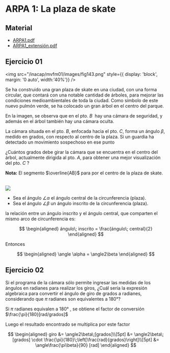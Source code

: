 # ARPA 1: La plaza de skate

## Material
- [ARPA1.pdf](/inacap/mvfm01/docs/ARPA21.pdf)
- [ARPA1_extensión.pdf](/inacap/mvfm01/docs/ARPA21_Extension.pdf)


## Ejercicio 01

<img
	src="/inacap/mvfm01/images/fig143.png"
	style={{ display: 'block', margin: '0 auto', width:'40%'}}
/>
<br/>


Se ha construido una gran plaza de skate en una ciudad, con una forma circular, que contará con una notable cantidad de árboles, para mejorar las condiciones medioambientales de toda la ciudad. Como símbolo de este nuevo pulmón verde, se ha colocado un gran árbol en el centro del parque.

En la imagen, se observa que en el pto. $B\;$ hay una cámara de seguridad, y además en el árbol también hay una cámara oculta. 

La cámara situada en el pto. $B$, enfocada hacia el pto. $C$, forma un ángulo $\beta$, medido en grados, con respecto al centro de la plaza. Si un guardia ha detectado un movimiento sospechoso en ese punto

¿Cuántos grados debe girar la cámara que se encuentra en el centro del árbol, actualmente dirigida al pto. $A$, para obtener una mejor visualización del pto. $C$ ?

**Nota:** El segmento $\overline{AB}$ para por el centro de la plaza de skate.

<Solution>
<br/>
<img
	src="/inacap/mvfm01/images/fig144.svg"
	style={{ display: 'block', margin: '0 auto', width:'40%'}}
/>
<br/>

- Sea el ángulo $\angle \alpha$ el ángulo central de la circunferencia (plaza).
- Sea el ángulo $\angle \beta$ un ángulo inscrito de la circunferencia (plaza).

la relación entre un ángulo inscrito y el ángulo central, que comparten el mismo arco de circunferencia es:

$$
\begin{aligned}
ángulo\; inscrito  = \frac{ángulo\; central}{2}
\end{aligned}
$$

Entonces

$$
\begin{aligned}
    \angle \alpha = \angle2\beta
\end{aligned}
$$
</Solution>


## Ejercicio 02
Si el programa de la cámara sólo permite ingresar las medidas de los ángulos en radianes para realizar los giros, ¿Cuál sería la expresión algebraica para convertir el ángulo de giro de grados a radianes, considerando que $\pi$ radianes son equivalentes a 180°?


<Solution>

Si $\pi$ radianes equivalen a 180° , se obtiene el factor de conversión $\frac{\pi}{180}[rad/grados]$

Luego el resultado encontrado se multiplica por este factor

$$
\begin{aligned}
    giro &= \angle2\beta\;[grados]\\[5pt] 
    &= \angle2\beta\;[grados] \cdot \frac{\pi}{180}\;\left[\frac{rad}{grados}\right]\\[5pt] 
    &= \angle\frac{\pi\beta}{90} [rad] 
\end{aligned}
$$
</Solution>

